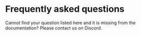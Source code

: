 
# Frequently asked questions

<Callout>
Cannot find your question listed here and it is missing from the documentation? Please contact us on Discord.
</Callout>
